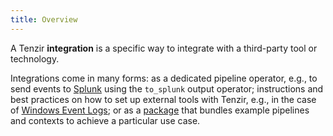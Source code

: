 ```yaml
---
title: Overview
---
```


A Tenzir **integration** is a specific way to integrate with a third-party tool
or technology.

Integrations come in many forms: as a dedicated pipeline operator, e.g., to send
events to [Splunk](integrations/splunk) using the `to_splunk` output operator;
instructions and best practices on how to set up external tools with Tenzir,
e.g., in the case of [Windows Event
Logs](integrations/microsoft/windows-event-logs); or as a
[package](explanations/packages) that bundles example pipelines and contexts to
achieve a particular use case.
